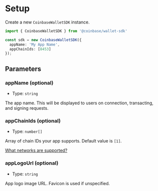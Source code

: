 # Setup

Create a new `CoinbaseWalletSDK` instance.

```ts twoslash
import { CoinbaseWalletSDK } from '@coinbase/wallet-sdk'

const sdk = new CoinbaseWalletSDK({
  appName: 'My App Name',
  appChainIds: [8453]
});
```

## Parameters

### appName (optional)

* Type: `string`

The app name. This will be displayed to users on connection, transacting, and signing requests.

### appChainIds (optional)

* Type: `number[]`

Array of chain IDs your app supports. Default value is `[1]`.

[What networks are supported?](/FAQ#what-networks-are-supported)

### appLogoUrl (optional)

* Type: `string`

App logo image URL. Favicon is used if unspecified.

